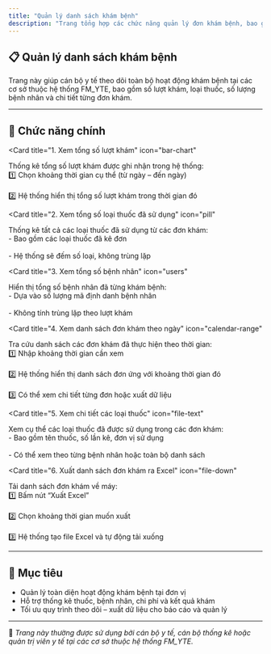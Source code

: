 ```yaml
---
title: "Quản lý danh sách khám bệnh"
description: "Trang tổng hợp các chức năng quản lý đơn khám bệnh, bao gồm thống kê số lượt, danh sách thuốc, bệnh nhân và xuất file Excel."
---
```


## 📋 Quản lý danh sách khám bệnh

Trang này giúp cán bộ y tế theo dõi toàn bộ hoạt động khám bệnh tại các cơ sở thuộc hệ thống FM_YTE, bao gồm số lượt khám, loại thuốc, số lượng bệnh nhân và chi tiết từng đơn khám.

---

## 📌 Chức năng chính

<CardGroup cols="2">

<Card
  title="1. Xem tổng số lượt khám"
  icon="bar-chart"
>
  Thống kê tổng số lượt khám được ghi nhận trong hệ thống:
  <br />1️⃣ Chọn khoảng thời gian cụ thể (từ ngày – đến ngày)  
  <br />2️⃣ Hệ thống hiển thị tổng số lượt khám trong thời gian đó
</Card>

<Card
  title="2. Xem tổng số loại thuốc đã sử dụng"
  icon="pill"
>
  Thống kê tất cả các loại thuốc đã sử dụng từ các đơn khám:
  <br />- Bao gồm các loại thuốc đã kê đơn  
  <br />- Hệ thống sẽ đếm số loại, không trùng lặp
</Card>

<Card
  title="3. Xem tổng số bệnh nhân"
  icon="users"
>
  Hiển thị tổng số bệnh nhân đã từng khám bệnh:
  <br />- Dựa vào số lượng mã định danh bệnh nhân  
  <br />- Không tính trùng lặp theo lượt khám
</Card>

<Card
  title="4. Xem danh sách đơn khám theo ngày"
  icon="calendar-range"
>
  Tra cứu danh sách các đơn khám đã thực hiện theo thời gian:
  <br />1️⃣ Nhập khoảng thời gian cần xem  
  <br />2️⃣ Hệ thống hiển thị danh sách đơn ứng với khoảng thời gian đó  
  <br />3️⃣ Có thể xem chi tiết từng đơn hoặc xuất dữ liệu
</Card>

<Card
  title="5. Xem chi tiết các loại thuốc"
  icon="file-text"
>
  Xem cụ thể các loại thuốc đã được sử dụng trong các đơn khám:
  <br />- Bao gồm tên thuốc, số lần kê, đơn vị sử dụng  
  <br />- Có thể xem theo từng bệnh nhân hoặc toàn bộ danh sách
</Card>

<Card
  title="6. Xuất danh sách đơn khám ra Excel"
  icon="file-down"
>
  Tải danh sách đơn khám về máy:
  <br />1️⃣ Bấm nút “Xuất Excel”  
  <br />2️⃣ Chọn khoảng thời gian muốn xuất  
  <br />3️⃣ Hệ thống tạo file Excel và tự động tải xuống
</Card>

</CardGroup>

---

## 🎯 Mục tiêu

- Quản lý toàn diện hoạt động khám bệnh tại đơn vị
- Hỗ trợ thống kê thuốc, bệnh nhân, chi phí và kết quả khám
- Tối ưu quy trình theo dõi – xuất dữ liệu cho báo cáo và quản lý

---

📍 *Trang này thường được sử dụng bởi cán bộ y tế, cán bộ thống kê hoặc quản trị viên y tế tại các cơ sở thuộc hệ thống FM_YTE.*

